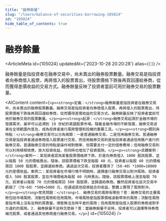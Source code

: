 ```yaml
---
title: "融券餘量"
slug: "/learn/balance-of-securities-borrowing-105024"
id: "105024"
hide_table_of_contents: true
---
```



# 融券餘量

<ArticleMeta id={105024} updatedAt={'2023-10-28 20:20:28'} alias={`[]`} />
<div className='border-solid border-b border-t-0 my-4 border-[var(--ifm-color-gray-300)]' />

融券餘量是指投資者在融券交易中，尚未賣出的融券股票數量。融券交易是指投資者向券商借入股票，再將借入的股票賣出，待股票價格下跌後再買回還給券商，從而獲得差價收益的交易方式。融券餘量反映了投資者當前可用於融券交易的股票數量。

<AIContent content={`<p><strong>定義：</strong>融券餘量是指投資者在融券交易中，尚未賣出的融券股票數量。融券交易是指投資者向券商借入股票，再將借入的股票賣出，待股票價格下跌後再買回還給券商，從而獲得差價收益的交易方式。融券餘量反映了投資者當前可用於融券交易的股票數量。</p><p><strong>起源：</strong>融券交易起源於金融市場的發展需求，最早可以追溯到 19 世紀的美國股票市場。隨着金融市場的不斷發展，融券交易逐漸在全球範圍內普及，成為投資者進行風險管理和投機的重要工具。</p><p><strong>類別與特點：</strong>融券交易可以分為兩類：一是普通融券交易，二是信用融券交易。普通融券交易是指投資者通過券商借入股票進行交易，而信用融券交易則是指投資者通過信用賬户進行的融券交易。普通融券交易的特點是操作相對簡單，但需要支付一定的借券費用；信用融券交易則可以利用槓桿效應，放大投資收益，但同時也增加了投資風險。</p><p><strong>具體案例：</strong>案例一：某投資者認為某隻股票價格將下跌，於是向券商借入 1000 股該股票，並以每股 50 元的價格賣出。隨後，該股票價格下跌至每股 40 元，投資者以每股 40 元的價格買回 1000 股股票，並歸還給券商。通過這次交易，投資者獲得了（50-40）*1000=10000 元的差價收益。案例二：某投資者在市場行情不明朗時，選擇進行融券交易以對沖風險。投資者借入 500 股某股票，並在市場價格為每股 60 元時賣出。隨後，該股票價格上漲至每股 70 元，投資者以每股 70 元的價格買回 500 股股票，並歸還給券商。雖然投資者在這次交易中虧損了（70-60）*500=5000 元，但通過其他投資組合的收益，整體上實現了風險對沖。</p><p><strong>常見問題：</strong>1. 融券交易的風險有哪些？答：融券交易的主要風險包括市場風險、流動性風險和信用風險。市場風險是指股票價格波動帶來的風險；流動性風險是指市場上沒有足夠的買賣盤，導致無法及時平倉的風險；信用風險是指借入股票的券商或對手方違約的風險。2. 融券餘量不足時怎麼辦？答：當融券餘量不足時，投資者可以選擇等待券商補充股票，或者通過其他券商進行融券交易。</p>`} id={105024} />
